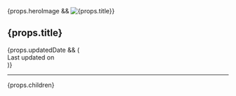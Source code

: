 
<head>
  <BaseHead title={formatTitle(props.title)} description={SITE_DESCRIPTION} />
</head>

<main>
  <Breadcrumbs />

  <article>
    <Prose>
      {props.heroImage && <img src={props.heroImage} alt={props.title} class="w-52" />}
      <div class="title">
        <h1 style={{marginBottom: 0}}>{props.title}</h1>
        <div class="date">
          <FormattedDate date={props.pubDate} />
          {props.updatedDate && (
            <div class="last-updated-on">
              Last updated on <FormattedDate date={props.updatedDate} />
            </div>
          )}
        </div>
        <hr />
      </div>
      {props.children}
    </Prose>
  </article>
</main>

<Footer />
